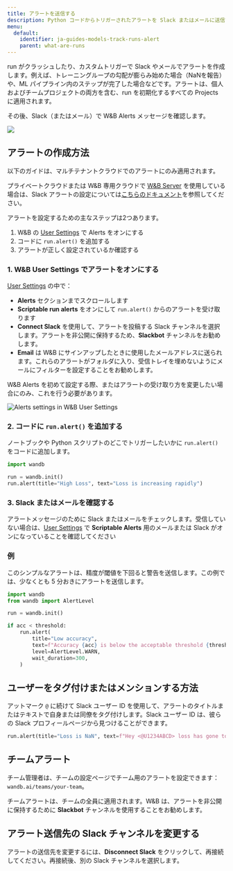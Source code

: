---
title: アラートを送信する
description: Python コードからトリガーされたアラートを Slack またはメールに送信する
menu:
  default:
    identifier: ja-guides-models-track-runs-alert
    parent: what-are-runs
---

<Card title="Try in Colab" href="http://wandb.me/alerts-colab" icon="python"/>

run がクラッシュしたり、カスタムトリガーで Slack やメールでアラートを作成します。例えば、トレーニングループの勾配が膨らみ始めた場合（NaNを報告）や、ML パイプライン内のステップが完了した場合などです。アラートは、個人およびチームプロジェクトの両方を含む、run を初期化するすべての Projects に適用されます。

その後、Slack（またはメール）で W&B Alerts メッセージを確認します。

<Frame>
    <img src="/images/track/send_alerts_slack.png"  />
</Frame>

## アラートの作成方法

<Note>
以下のガイドは、マルチテナントクラウドでのアラートにのみ適用されます。

プライベートクラウドまたは W&B 専用クラウドで [W&B Server](/ja/guides/hosting/) を使用している場合は、Slack アラートの設定については[こちらのドキュメント](/ja/guides/hosting/monitoring-usage/slack-alerts)を参照してください。
</Note>

アラートを設定するための主なステップは2つあります。

1. W&B の [User Settings](https://wandb.ai/settings) で Alerts をオンにする
2. コードに `run.alert()` を追加する
3. アラートが正しく設定されているか確認する

### 1. W&B User Settings でアラートをオンにする

[User Settings](https://wandb.ai/settings) の中で：

* **Alerts** セクションまでスクロールします
* **Scriptable run alerts** をオンにして `run.alert()` からのアラートを受け取ります
* **Connect Slack** を使用して、アラートを投稿する Slack チャンネルを選択します。アラートを非公開に保持するため、**Slackbot** チャンネルをお勧めします。
* **Email** は W&B にサインアップしたときに使用したメールアドレスに送られます。これらのアラートがフォルダに入り、受信トレイを埋めないようにメールにフィルターを設定することをお勧めします。

W&B Alerts を初めて設定する際、またはアラートの受け取り方を変更したい場合にのみ、これを行う必要があります。

<Frame>
    <img src="/images/track/demo_connect_slack.png" alt="Alerts settings in W&B User Settings"  />
</Frame>

### 2. コードに `run.alert()` を追加する

ノートブックや Python スクリプトのどこでトリガーしたいかに `run.alert()` をコードに追加します。

```python
import wandb

run = wandb.init()
run.alert(title="High Loss", text="Loss is increasing rapidly")
```

### 3. Slack またはメールを確認する

アラートメッセージのために Slack またはメールをチェックします。受信していない場合は、[User Settings](https://wandb.ai/settings) で **Scriptable Alerts** 用のメールまたは Slack がオンになっていることを確認してください

### 例

このシンプルなアラートは、精度が閾値を下回ると警告を送信します。この例では、少なくとも 5 分おきにアラートを送信します。

```python
import wandb
from wandb import AlertLevel

run = wandb.init()

if acc < threshold:
    run.alert(
        title="Low accuracy",
        text=f"Accuracy {acc} is below the acceptable threshold {threshold}",
        level=AlertLevel.WARN,
        wait_duration=300,
    )
```

## ユーザーをタグ付けまたはメンションする方法

アットマーク `@` に続けて Slack ユーザー ID を使用して、アラートのタイトルまたはテキストで自身または同僚をタグ付けします。Slack ユーザー ID は、彼らの Slack プロフィールページから見つけることができます。

```python
run.alert(title="Loss is NaN", text=f"Hey <@U1234ABCD> loss has gone to NaN")
```

## チームアラート

チーム管理者は、チームの設定ページでチーム用のアラートを設定できます：`wandb.ai/teams/your-team`。

チームアラートは、チームの全員に適用されます。W&B は、アラートを非公開に保持するために **Slackbot** チャンネルを使用することをお勧めします。

## アラート送信先の Slack チャンネルを変更する

アラートの送信先を変更するには、**Disconnect Slack** をクリックして、再接続してください。再接続後、別の Slack チャンネルを選択します。